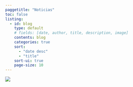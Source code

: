 ```yaml
---
paggetitle: "Noticias"
toc: false
listing: 
  - id: blog
    type: default
    # fields: [date, author, title, description, image]
    contents: blog
    categories: true
    sort:
      - "date desc"
      - "title"
    sort-ui: true
    page-size: 10
---
```


::: {.column-screen}
![](images/banner_blog.jpg)
:::

